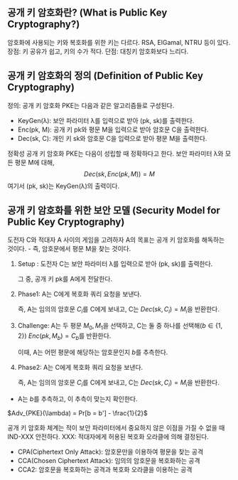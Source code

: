 ## 공개 키 암호화란? (What is Public Key Cryptography?)
암호화에 사용되는 키와 복호화를 위한 키는 다르다.
RSA, ElGamal, NTRU 등이 있다.
장점: 키 공유가 쉽고, 키의 수가 적다.
단점: 대칭키 암호화보다 느리다.

## 공개 키 암호화의 정의 (Definition of Public Key Cryptography)
정의: 공개 키 암호화 PKE는 다음과 같은 알고리즘들로 구성된다.
- KeyGen(λ): 보안 파라미터 λ를 입력으로 받아 (pk, sk)를 출력한다.
- Enc(pk, M): 공개 키 pk와 평문 M을 입력으로 받아 암호문 C을 출력한다.
- Dec(sk, C): 개인 키 sk와 암호문 C을 입력으로 받아 평문 M을 출력한다.

정확성
공개 키 암호화 PKE는 다음이 성립할 때 정확하다고 한다. 보안 파라미터 λ와 모든 평문 M에 대해,
<Bbox>$$ Dec(sk, Enc(pk, M)) = M $$</Bbox>
여기서 (pk, sk)는 KeyGen(λ)의 출력이다.

## 공개 키 암호화를 위한 보안 모델 (Security Model for Public Key Cryptography)
도전자 C와 적대자 A 사이의 게임을 고려하자
A의 목표는 공개 키 암호화를 해독하는 것이다. - 즉, 암호문에서 평문 M을 찾는 것이다.

1. Setup : 도전자 C는 보안 파라미터 λ를 입력으로 받아 (pk, sk)를 출력한다.

	그 중, 공개 키 pk를 A에게 전달한다.
2. Phase1: A는 C에게 복호화 쿼리 요청을 보낸다.

	즉, A는 임의의 암호문 $C_i$를 C에게 보내고, C는 $Dec(sk, C_i) = M_i$을 반환한다.
3. Challenge: A는 두 평문 $M_0, M_1$을 선택하고, C는 둘 중 하나를 선택해($b \in \{1, 2\}$) $Enc(pk, M_b) = C_b$를 반환한다.

	이때, A는 어떤 평문에 해당하는 암호문인지 $b$를 추측한다.
4. Phase2: A는 C에게 복호화 쿼리 요청을 보낸다.

	즉, A는 임의의 암호문 $C_i$를 C에게 보내고, C는 $Dec(sk, C_i) = M_i$을 반환한다.
- A는 $b$를 추측하고, 이 추측이 맞는지 확인한다.

$Adv_{PKE}(\lambda) = Pr[b = b'] - \frac{1}{2}$

<Ybox>

공개 키 암호화 체계는 적이 보안 파라미터에서 중요하지 않은 이점을 가질 수 없을 때 IND-XXX 안전하다.
</Ybox>
XXX: 적대자에게 허용된 복호화 오라클에 의해 결정된다.
- CPA(Ciphertext Only Attack): 암호문만을 이용하여 평문을 찾는 공격
- CCA(Chosen Ciphertext Attack): 임의의 암호문을 복호화하는 공격
- CCA2: 암호문을 복호화하는 공격과 복호화 오라클을 이용하는 공격